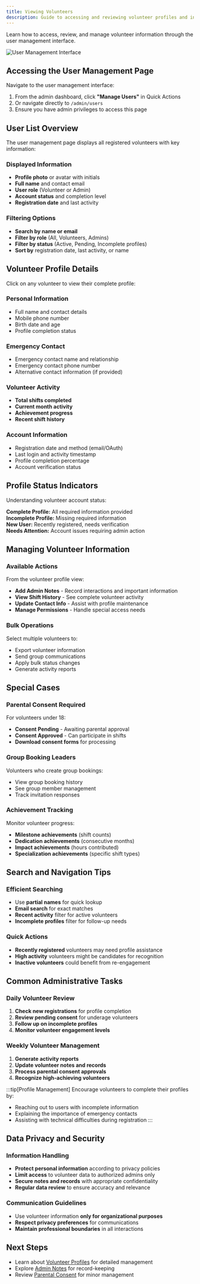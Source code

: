```yaml
---
title: Viewing Volunteers
description: Guide to accessing and reviewing volunteer profiles and information
---
```


Learn how to access, review, and manage volunteer information through the user management interface.

![User Management Interface](/images/screenshots/admin-users.png)


<AppLink path="/admin/users" text="👥 Open Live User Management" />

## Accessing the User Management Page

Navigate to the user management interface:
1. From the admin dashboard, click **"Manage Users"** in Quick Actions
2. Or navigate directly to `/admin/users`
3. Ensure you have admin privileges to access this page

## User List Overview

The user management page displays all registered volunteers with key information:

### Displayed Information
- **Profile photo** or avatar with initials
- **Full name** and contact email
- **User role** (Volunteer or Admin)
- **Account status** and completion level
- **Registration date** and last activity

### Filtering Options
- **Search by name or email**
- **Filter by role** (All, Volunteers, Admins)
- **Filter by status** (Active, Pending, Incomplete profiles)
- **Sort by** registration date, last activity, or name

## Volunteer Profile Details

Click on any volunteer to view their complete profile:

### Personal Information
- <span class="status-dot blue"></span> Full name and contact details
- <span class="status-dot blue"></span> Mobile phone number
- <span class="status-dot blue"></span> Birth date and age
- <span class="status-dot blue"></span> Profile completion status

### Emergency Contact
- Emergency contact name and relationship
- Emergency contact phone number
- Alternative contact information (if provided)

### Volunteer Activity
- **Total shifts completed**
- **Current month activity**
- **Achievement progress**
- **Recent shift history**

### Account Information
- Registration date and method (email/OAuth)
- Last login and activity timestamp
- Profile completion percentage
- Account verification status

## Profile Status Indicators

Understanding volunteer account status:

<div class="status-indicator">
  <span class="status-dot green"></span>
  <span><strong>Complete Profile:</strong> All required information provided</span>
</div>

<div class="status-indicator">
  <span class="status-dot yellow"></span>
  <span><strong>Incomplete Profile:</strong> Missing required information</span>
</div>

<div class="status-indicator">
  <span class="status-dot blue"></span>
  <span><strong>New User:</strong> Recently registered, needs verification</span>
</div>

<div class="status-indicator">
  <span class="status-dot red"></span>
  <span><strong>Needs Attention:</strong> Account issues requiring admin action</span>
</div>

## Managing Volunteer Information

### Available Actions
From the volunteer profile view:
- **Add Admin Notes** - Record interactions and important information
- **View Shift History** - See complete volunteer activity
- **Update Contact Info** - Assist with profile maintenance
- **Manage Permissions** - Handle special access needs

### Bulk Operations
Select multiple volunteers to:
- Export volunteer information
- Send group communications
- Apply bulk status changes
- Generate activity reports

## Special Cases

### Parental Consent Required
For volunteers under 18:
- <span class="status-dot yellow"></span> **Consent Pending** - Awaiting parental approval
- <span class="status-dot green"></span> **Consent Approved** - Can participate in shifts
- **Download consent forms** for processing

### Group Booking Leaders
Volunteers who create group bookings:
- View group booking history
- See group member management
- Track invitation responses

### Achievement Tracking
Monitor volunteer progress:
- **Milestone achievements** (shift counts)
- **Dedication achievements** (consecutive months)
- **Impact achievements** (hours contributed)
- **Specialization achievements** (specific shift types)

## Search and Navigation Tips

### Efficient Searching
- Use **partial names** for quick lookup
- **Email search** for exact matches
- **Recent activity** filter for active volunteers
- **Incomplete profiles** filter for follow-up needs

### Quick Actions
- **Recently registered** volunteers may need profile assistance
- **High activity** volunteers might be candidates for recognition
- **Inactive volunteers** could benefit from re-engagement

## Common Administrative Tasks

### Daily Volunteer Review
1. **Check new registrations** for profile completion
2. **Review pending consent** for underage volunteers
3. **Follow up on incomplete profiles**
4. **Monitor volunteer engagement levels**

### Weekly Volunteer Management
1. **Generate activity reports**
2. **Update volunteer notes and records**
3. **Process parental consent approvals**
4. **Recognize high-achieving volunteers**

:::tip[Profile Management]
Encourage volunteers to complete their profiles by:
- Reaching out to users with incomplete information
- Explaining the importance of emergency contacts
- Assisting with technical difficulties during registration
:::

## Data Privacy and Security

### Information Handling
- **Protect personal information** according to privacy policies
- **Limit access** to volunteer data to authorized admins only
- **Secure notes and records** with appropriate confidentiality
- **Regular data review** to ensure accuracy and relevance

### Communication Guidelines
- Use volunteer information **only for organizational purposes**
- **Respect privacy preferences** for communications
- **Maintain professional boundaries** in all interactions

## Next Steps

- Learn about [Volunteer Profiles](/user-management/volunteer-profiles/) for detailed management
- Explore [Admin Notes](/user-management/admin-notes/) for record-keeping
- Review [Parental Consent](/user-management/parental-consent/) for minor management
